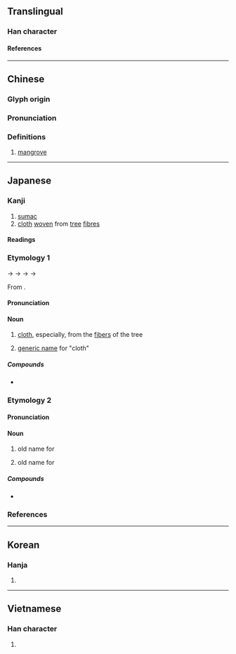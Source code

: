 {{character info/new}}
==Translingual==

===Han character===
{{Han char|rn=75|rad=木|as=06|sn=10|four=44927|canj=DJKS|ids=⿰[[木]][[考]]}}

====References====
{{Han ref|kx=0523.220|dkj=14734|dj=0911.190|hdz=21194.060|uh=6832}}

----

==Chinese==
{{zh-forms}}

===Glyph origin===
{{Han etym}}

===Pronunciation===
{{zh-pron
|m=kǎo
|c=haau2
|mc=y
|oc=y
|ma=
|cat=n
}}

===Definitions===
{{zh-hanzi}}

# [[mangrove]]

----

==Japanese==

===Kanji===
{{ja-kanji|grade=|rs=木06}}

# [[sumac]] {{rfv-sense|ja}}
# [[cloth]] [[weave|woven]] from [[tree]] [[fibre]]s

====Readings====
{{rfv-pronunciation|ja}}
{{ja-readings
|goon=こう<かう
|kanon=こう<かう
|kun=たえ-<たへ-, たく-
}}

===Etymology 1===
{{ja-kanjitab|たえ|yomi=k}}
{{IPAfont|/tape<sub>2</sub>/}} → {{IPAchar|/tape/}} → {{IPAchar|/tafe/}} → {{IPAchar|/tawe/}} → {{IPAchar|/tae/}}

From {{inh|ja|ojp|sort=たえ|-}}.

{{rfe|ja|}}

====Pronunciation====
{{ja-pron|y=k|たえ|acc=1|acc_ref=DJR}}

====Noun====
{{ja-noun|たえ|hhira=たへ}}
# {{lb|ja|archaic|sort=たえ}} [[cloth]], especially, from the [[fiber]]s of the {{m|ja|梶の木|tr=kajinoki||[[paper mulberry]]}} tree
# {{lb|ja|by extension}} [[generic name]] for "cloth"

=====Compounds=====
* {{ja-r|白%栲|しろ%たえ|[[white]] [[cloth]]}}

===Etymology 2===
{{ja-kanjitab|たく|yomi=k}}
{{rfe|ja}}

====Pronunciation====
{{ja-pron|y=k|たく}}

====Noun====
{{ja-noun|たく}}
# {{lb|ja|archaic|possibly|_|obsolete|sort=たく}} old name for {{m|ja|楮|tr=kōzo||[[hybrid]] [[mulberry]]|pos=used to make Japanese paper}}
# {{lb|ja|archaic|possibly|_|obsolete|sort=たく}} old name for {{m|ja|梶の木|tr=kajinoki||[[paper mulberry]]}}

=====Compounds=====
* {{ja-r|栲%衾|たく%ぶすま|[[clothing]] [[weave|woven]] from paper mulberry}}

===References===
<references/>

----

==Korean==

===Hanja===
{{ko-hanja|고}}

# {{defn|lang=ko|sort=木06}}

----

==Vietnamese==

===Han character===
{{vi-readings|rs=木06|reading=khảo}}

# {{defn|lang=vi|sort=木06}}

{{cln|vi|Han tu}}